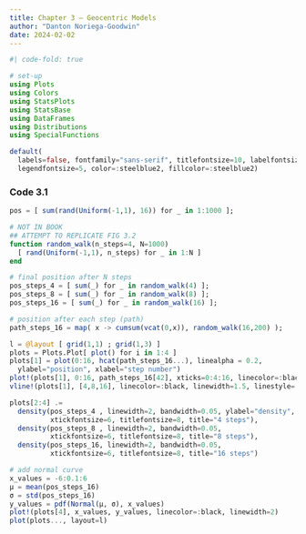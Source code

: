 ```yaml
---
title: Chapter 3 – Geocentric Models
author: "Danton Noriega-Goodwin"
date: 2024-02-02
---
```


```julia
#| code-fold: true

# set-up
using Plots
using Colors
using StatsPlots
using StatsBase
using DataFrames
using Distributions
using SpecialFunctions

default(
  labels=false, fontfamily="sans-serif", titlefontsize=10, labelfontsize=8,
  legendfontsize=5, color=:steelblue2, fillcolor=:steelblue2)
```


### Code 3.1

```julia
pos = [ sum(rand(Uniform(-1,1), 16)) for _ in 1:1000 ];
```

```julia
# NOT IN BOOK
## ATTEMPT TO REPLICATE FIG 3.2
function random_walk(n_steps=4, N=1000)
  [ rand(Uniform(-1,1), n_steps) for _ in 1:N ]
end

# final position after N steps
pos_steps_4 = [ sum(_) for _ in random_walk(4) ];
pos_steps_8 = [ sum(_) for _ in random_walk(8) ];
pos_steps_16 = [ sum(_) for _ in random_walk(16) ];

# position after each step (path)
path_steps_16 = map( x -> cumsum(vcat(0,x)), random_walk(16,200) );

l = @layout [ grid(1,1) ; grid(1,3) ]
plots = Plots.Plot[ plot() for i in 1:4 ]
plots[1] = plot(0:16, hcat(path_steps_16...), linealpha = 0.2, 
  ylabel="position", xlabel="step number")
plot!(plots[1], 0:16, path_steps_16[42], xticks=0:4:16, linecolor=:black, linewidth=1.5)
vline!(plots[1], [4,8,16], linecolor=:black, linewidth=1.5, linestyle=:dash)

plots[2:4] .= 
  density(pos_steps_4 , linewidth=2, bandwidth=0.05, ylabel="density",
          xtickfontsize=6, titlefontsize=8, title="4 steps"),
  density(pos_steps_8 , linewidth=2, bandwidth=0.05, 
          xtickfontsize=6, titlefontsize=8, title="8 steps"),
  density(pos_steps_16, linewidth=2, bandwidth=0.05, 
          xtickfontsize=6, titlefontsize=8, title="16 steps")

# add normal curve
x_values = -6:0.1:6
μ = mean(pos_steps_16)
σ = std(pos_steps_16)
y_values = pdf(Normal(μ, σ), x_values)
plot!(plots[4], x_values, y_values, linecolor=:black, linewidth=2)
plot(plots..., layout=l)
```
